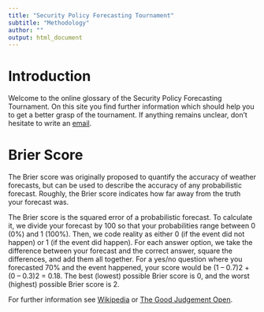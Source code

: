 ```yaml
---
title: "Security Policy Forecasting Tournament"
subtitle: "Methodology"
author: ""
output: html_document
---
```


# Introduction

Welcome to the online glossary of the Security Policy Forecasting Tournament. On this site you find further information which should help you to get a better grasp of the tournament. If anything remains unclear, don't hesitate to write an [email](a.sacharow@mpp.hertie-school.org).

# Brier Score

The Brier score was originally proposed to quantify the accuracy of weather forecasts, but can be used to describe the accuracy of any probabilistic forecast. Roughly, the Brier score indicates how far away from the truth your forecast was.

The Brier score is the squared error of a probabilistic forecast. To calculate it, we divide your forecast by 100 so that your probabilities range between 0 (0%) and 1 (100%). Then, we code reality as either 0 (if the event did not happen) or 1 (if the event did happen). For each answer option, we take the difference between your forecast and the correct answer, square the differences, and add them all together. For a yes/no question where you forecasted 70% and the event happened, your score would be (1 – 0.7)2 + (0 – 0.3)2 = 0.18. The best (lowest) possible Brier score is 0, and the worst (highest) possible Brier score is 2.

For further information see [Wikipedia](https://en.wikipedia.org/wiki/Brier_score) or [The Good Judgement Open](https://www.gjopen.com/faq).